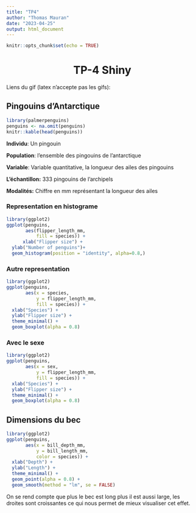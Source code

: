 ```yaml
---
title: "TP4"
author: "Thomas Mauran"
date: "2023-04-25"
output: html_document
---
```


```r
knitr::opts_chunk$set(echo = TRUE)
```

# TP-4 Shiny {#sec-tp-1 style="text-align: center"}

Liens du gif (latex n'accepte pas les gifs):

## Pingouins d'Antarctique {style="text-align: left"}

```r
library(palmerpenguins)
penguins <- na.omit(penguins)
knitr::kable(head(penguins))
```

**Individu**: Un pingouin

**Population**: l'ensemble des pingouins de l'antarctique

**Variable**: Variable quantitative, la longueur des ailes des pingouins

**L'échantillon:** 333 pingouins de l'archipels

**Modalités:** Chiffre en mm représentant la longueur des ailes

### Representation en histograme

```r
library(ggplot2)
ggplot(penguins,
       aes(flipper_length_mm,
           fill = species)) +
      xlab("Flipper size") +
  ylab("Number of penguins")+ 
  geom_histogram(position = "identity", alpha=0.8,) 
```

### Autre representation 

```r
library(ggplot2)
ggplot(penguins,
       aes(x = species,
           y = flipper_length_mm,
           fill = species)) +
  xlab("Species") +
  ylab("Flipper size") + 
  theme_minimal() +
  geom_boxplot(alpha = 0.8)

```

### Avec le sexe

```r
library(ggplot2)
ggplot(penguins,
       aes(x = sex,
           y = flipper_length_mm,
           fill = species)) +
  xlab("Species") +
  ylab("Flipper size") + 
  theme_minimal() +
  geom_boxplot(alpha = 0.8)

```

## Dimensions du bec

```r
library(ggplot2)
ggplot(penguins,
       aes(x = bill_depth_mm,
           y = bill_length_mm,
           color = species)) +
  xlab("Depth") +
  ylab("Length") + 
  theme_minimal() +
  geom_point(alpha = 0.8) +
  geom_smooth(method = "lm", se = FALSE)

```

On se rend compte que plus le bec est long plus il est aussi large, les droites sont croissantes ce qui nous permet de mieux visualiser cet effet.
